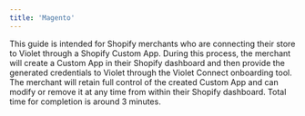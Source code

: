 ```yaml
---
title: 'Magento'
---
```

This guide is intended for Shopify merchants who are connecting their store to Violet through a Shopify Custom App. During this process, the merchant will create a Custom App in their Shopify dashboard and then provide the generated credentials to Violet through the Violet Connect onboarding tool. The merchant will retain full control of the created Custom App and can modify or remove it at any time from within their Shopify dashboard. Total time for completion is around 3 minutes.
